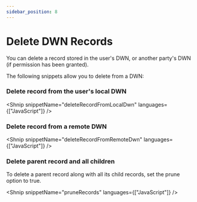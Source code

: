 ```yaml
---
sidebar_position: 8
---
```



# Delete DWN Records

You can delete a record stored in the user's DWN, or another party's DWN (if permission has been granted).

The following snippets allow you to delete from a DWN:

### Delete record from the user's local DWN

<Shnip snippetName="deleteRecordFromLocalDwn" languages={["JavaScript"]} />

### Delete record from a remote DWN

<Shnip snippetName="deleteRecordFromRemoteDwn" languages={["JavaScript"]} />

### Delete parent record and all children

To delete a parent record along with all its child records, set the prune option to true.

<Shnip snippetName="pruneRecords" languages={["JavaScript"]} />
